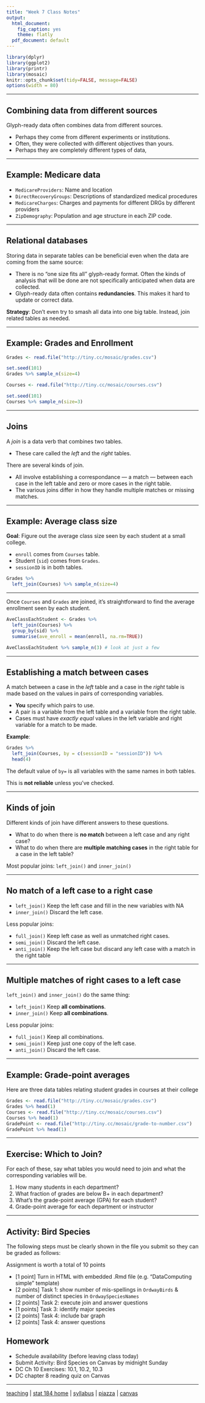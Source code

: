 ```yaml
---
title: "Week 7 Class Notes"
output:
  html_document:
    fig_caption: yes
    theme: flatly
  pdf_document: default
---
```


```r
library(dplyr)
library(ggplot2)
library(printr)
library(mosaic)
knitr::opts_chunk$set(tidy=FALSE, message=FALSE)
options(width = 80)
```
----

## Combining data from different sources

Glyph-ready data often combines data from different sources.

* Perhaps they come from different experiments or institutions.
* Often, they were collected with different objectives than yours.
* Perhaps they are completely different types of data, 

----

## Example: Medicare data

* `MedicareProviders`: Name and location
* `DirectRecoveryGroups`: Descriptions of standardized medical procedures
* `MedicareCharges`: Charges and payments for different DRGs by different providers
* `ZipDemography`: Population and age structure in each ZIP code.

----

## Relational databases

Storing data in separate tables can be beneficial even when the data are coming from the same source: 

* There is no "one size fits all" glyph-ready format.  Often the kinds of analysis that will be done are not specifically anticipated when data are collected. 
* Glyph-ready data often contains **redundancies**.  This makes it hard to update or correct data.

**Strategy**: Don't even try to smash all data into one big table.  Instead, join related tables as needed.

----

## Example: Grades and Enrollment

```r
Grades <- read.file("http://tiny.cc/mosaic/grades.csv")
```

```r
set.seed(101)
Grades %>% sample_n(size=4)
```

```r
Courses <- read.file("http://tiny.cc/mosaic/courses.csv")
```
```r
set.seed(101)
Courses %>% sample_n(size=3)
```

----

## Joins

A *join* is a data verb that combines two tables. 

- These care called the *left* and the *right* tables.

There are several kinds of join.

* All involve establishing a correspondance --- a match --- between each case in the left table and zero or more cases in the right table.
* The various joins differ in how they handle multiple matches or missing matches.

--------------

## Example: Average class size

**Goal**: Figure out the average class size seen by each student at a small college.

* `enroll` comes from `Courses` table.
* Student (`sid`) comes from `Grades`.
* `sessionID` is in both tables.

```r
Grades %>%
  left_join(Courses) %>% sample_n(size=4)
```

-------

Once `Courses` and `Grades` are joined, it's straightforward to find the average enrollment seen by each student.

```r
AveClassEachStudent <- Grades %>% 
  left_join(Courses) %>%
  group_by(sid) %>%
  summarise(ave_enroll = mean(enroll, na.rm=TRUE))
```
```r
AveClassEachStudent %>% sample_n(3) # look at just a few
```


---- 

## Establishing a match between cases

A match between a case in the *left* table and a case in the *right* table is made based on the values in pairs of corresponding variables.

* **You** specify which pairs to use.
* A pair is a variable from the left table and a variable from the right table.
* Cases must have *exactly equal* values in the left variable and right variable for a match to be made.

**Example**:
```r
Grades %>% 
  left_join(Courses, by = c(sessionID = "sessionID")) %>%
  head(4)
```

The default value of `by=` is all variables with the same names in both tables.     

This is **not reliable** unless you've checked.

----

## Kinds of join

Different kinds of join have different answers to these questions.

* What to do when there is **no match** between a left case and any right case?
* What to do when there are **multiple matching cases** in the right table for a case in the left table?

Most popular joins: `left_join()` and `inner_join()`

-------

## No match of a left case to a right case

* `left_join()` Keep the left case and fill in the new variables with NA
* `inner_join()` Discard the left case.

Less popular joins:

* `full_join()` Keep left case as well as unmatched right cases.
* `semi_join()` Discard the left case.
* `anti_join()` Keep the left case but discard any left case with a match in the right table

------

## Multiple matches of right cases to a left case

`left_join()` and `inner_join()` do the same thing:

* `left_join()` Keep **all combinations**.
* `inner_join()` Keep **all combinations**.

Less popular joins:

* `full_join()` Keep all combinations.
* `semi_join()` Keep just one copy of the left case.
* `anti_join()` Discard the left case.

-----

## Example: Grade-point averages

Here are three data tables relating student grades in courses at their college

```r
Grades <- read.file("http://tiny.cc/mosaic/grades.csv")
Grades %>% head(1)
Courses <- read.file("http://tiny.cc/mosaic/courses.csv")
Courses %>% head(1)
GradePoint <- read.file("http://tiny.cc/mosaic/grade-to-number.csv")
GradePoint %>% head(1)
```

----

## Exercise: Which to Join?

For each of these, say what tables you would need to join and what the corresponding variables will be.

1. How many students in each department?
#. What fraction of grades are below B+ in each department?
#. What's the grade-point average (GPA) for each student?
#. Grade-point average for each department or instructor

----

## Activity: Bird Species

The following steps must be clearly shown in the file you submit so they can be graded as follows: 

Assignment is worth a total of 10 points

* [1 point] Turn in HTML with embedded .Rmd file (e.g. "DataComputing simple" template)
* [2 points] Task 1: show number of mis-spellings in `OrdwayBirds` & number of distinct species in `OrdwaySpeciesNames`
* [2 points] Task 2: execute join and answer questions
* [1 points] Task 3: identify major species
* [2 points] Task 4: include bar graph
* [2 points] Task 4: answer questions


## Homework  

- Schedule availability (before leaving class today)
- Submit Activity: Bird Species on Canvas by midnight Sunday
- DC Ch 10 Exercises: 10.1, 10.2, 10.3    
- DC chapter 8 reading quiz on Canvas   


---

[teaching](https://mdbeckman.github.io/Teaching.html) | [stat 184 home](https://mdbeckman.github.io/Teaching/AY2016-17/stat184/stat184-fall2016.html) | [syllabus](https://mdbeckman.github.io/Teaching/AY2016-17/stat184/stat184-syllabus.html) | [piazza](https://piazza.com/psu/fall2016/stat184/home) | [canvas](https://psu.instructure.com/courses/1792768)

